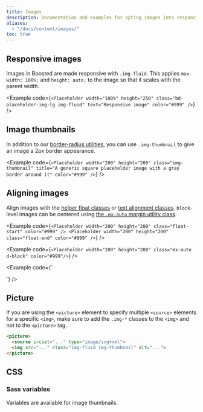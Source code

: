 ```yaml
---
title: Images
description: Documentation and examples for opting images into responsive behavior (so they never become wider than their parent) and add lightweight styles to them—all via classes.
aliases:
  - "/docs/content/images/"
toc: true
---
```


## Responsive images

Images in Boosted are made responsive with `.img-fluid`. This applies `max-width: 100%;` and `height: auto;` to the image so that it scales with the parent width.

<Example code={`<Placeholder width="100%" height="250" class="bd-placeholder-img-lg img-fluid" text="Responsive image" color="#999" />`} />

## Image thumbnails

In addition to our [border-radius utilities]([[docsref:/utilities/borders]]), you can use `.img-thumbnail` to give an image a 2px border appearance.

<Example code={`<Placeholder width="200" height="200" class="img-thumbnail" title="A generic square placeholder image with a gray border around it" color="#999" />`} />

## Aligning images

Align images with the [helper float classes]([[docsref:/utilities/float]]) or [text alignment classes]([[docsref:/utilities/text#text-alignment]]). `block`-level images can be centered using [the `.mx-auto` margin utility class]([[docsref:/utilities/spacing#horizontal-centering]]).

<Example code={`<Placeholder width="200" height="200" class="float-start" color="#999" />
<Placeholder width="200" height="200" class="float-end" color="#999" />`} />


<Example code={`<Placeholder width="200" height="200" class="mx-auto d-block" color="#999"/>`} />

<Example code={`<div class="text-center">
    <Placeholder width="200" height="200" color="#999" />
  </div>`} />


## Picture

If you are using the `<picture>` element to specify multiple `<source>` elements for a specific `<img>`, make sure to add the `.img-*` classes to the `<img>` and not to the `<picture>` tag.

```html
<picture>
  <source srcset="..." type="image/svg+xml">
  <img src="..." class="img-fluid img-thumbnail" alt="...">
</picture>
```

## CSS

### Sass variables

Variables are available for image thumbnails.

<ScssDocs name="thumbnail-variables" file="scss/_variables.scss" />